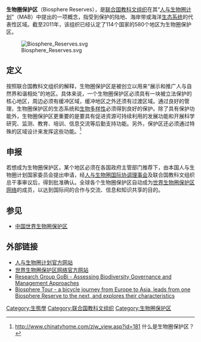 '''生物圈保护区'''（Biosphere Reserves），是[[联合国教科文组织|联合国教科文组织]]在其“[[人与生物圈计划|人与生物圈计划]]”（MAB）中提出的一项概念，指受到保护的陆地、海岸带或海洋[[生态系统|生态系统]]的代表性区域。截至2011年，该组织已经认定了114个国家的580个地区为生物圈保护区。

[[File:Biosphere_Reserves.svg|thumb]]

== 定义 ==
按照联合国教科文组织的解释，生物圈保护区是被创立以用来“展示和推广人与自然界和谐相处”的地区。具体来说，一个生物圈保护区必须具有一块被立法保护的核心地区，周边必须有缓冲区域，缓冲地区之外还须有过渡区域。通过良好的管理，生物圈保护区的生态系统和[[生物多样性|生物多样性]]必须得到良好的保护。除了具有保护功能外，生物圈保护区更重要的是要具有促进资源可持续利用的发展功能和开展科学研究、监测、教育、培训、信息交流等后勤支持功能。另外，保护区还必须通过特殊的区域设计来发挥这些功能。<ref>http://www.chinatvhome.com/zjw_view.asp?id=181 {{Wayback|url=http://www.chinatvhome.com/zjw_view.asp?id=181 |date=20071018014338 }} 什么是生物圈保护区？</ref>

== 申报 ==
若想成为生物圈保护区，某个地区必须在各国政府主管部门推荐下，由本国人与生物圈计划国家委员会提出申请，经[[人与生物圈国际协调理事会|人与生物圈国际协调理事会]]及联合国教科文组织总干事审议后，得到批准确认。全球各个生物圈保护区自动成为[[世界生物圈保护区网络|世界生物圈保护区网络]]的成员，以达到国际间的合作与交流、信息和知识共享的目的。 

== 参见 ==

{{reflist}}
* [[中国世界生物圈保护区|中国世界生物圈保护区]]

== 外部链接 ==
* [http://www.unesco.org/mab/ 人与生物圈计划官方网站] {{Wayback|url=http://www.unesco.org/mab/ |date=20070925113832 }}
* [http://www.unesco.org/mab/wnbrs.shtml 世界生物圈保护区网络官方网站] {{Wayback|url=http://www.unesco.org/mab/wnbrs.shtml |date=20060816002148 }}
* [http://www.biodiversitygovernance.de Research Group GoBi - Assessing Biodiversity Governance and Management Approaches] {{Wayback|url=http://www.biodiversitygovernance.de/ |date=20210410235954 }} 
* [https://web.archive.org/web/20071120234812/http://www.biosphere-tour.org/en/ Biosphere Tour - a bicycle journey from Europe to Asia, leads from one Biosphere Reserve to the next, and explores their characteristics]

[[Category:生態學|Category:生態學]]
[[Category:联合国教科文组织|Category:联合国教科文组织]]
[[Category:生物圈保护区|Category:生物圈保护区]]